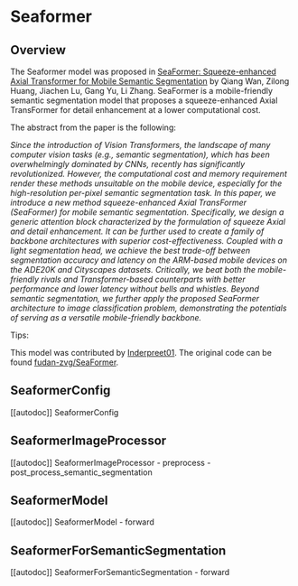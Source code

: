 <!--Copyright 2023 The HuggingFace Team. All rights reserved.

Licensed under the Apache License, Version 2.0 (the "License"); you may not use this file except in compliance with
the License. You may obtain a copy of the License at

http://www.apache.org/licenses/LICENSE-2.0

Unless required by applicable law or agreed to in writing, software distributed under the License is distributed on
an "AS IS" BASIS, WITHOUT WARRANTIES OR CONDITIONS OF ANY KIND, either express or implied. See the License for the
specific language governing permissions and limitations under the License.
-->

# Seaformer

## Overview

The Seaformer model was proposed in [SeaFormer: Squeeze-enhanced Axial Transformer for Mobile Semantic Segmentation](https://arxiv.org/abs/2301.13156) by Qiang Wan, Zilong Huang, Jiachen Lu, Gang Yu, Li Zhang.
SeaFormer is a mobile-friendly semantic segmentation model that proposes a squeeze-enhanced Axial TransFormer for detail enhancement at a lower computational cost.

The abstract from the paper is the following:

*Since the introduction of Vision Transformers, the landscape of many computer vision tasks (e.g., semantic segmentation), 
which has been overwhelmingly dominated by CNNs, recently has significantly revolutionized. 
However, the computational cost and memory requirement render these methods unsuitable on the mobile device, 
especially for the high-resolution per-pixel semantic segmentation task. 
In this paper, we introduce a new method squeeze-enhanced Axial TransFormer (SeaFormer) for mobile semantic segmentation. 
Specifically, we design a generic attention block characterized by the formulation of squeeze Axial and detail enhancement. 
It can be further used to create a family of backbone architectures with superior cost-effectiveness. 
Coupled with a light segmentation head, we achieve the best trade-off between segmentation accuracy and latency on the ARM-based mobile devices on the ADE20K and Cityscapes datasets. 
Critically, we beat both the mobile-friendly rivals and Transformer-based counterparts with better performance and lower latency without bells and whistles. 
Beyond semantic segmentation, we further apply the proposed SeaFormer architecture to image classification problem, demonstrating the potentials of serving as a versatile mobile-friendly backbone.*

Tips:

<INSERT TIPS ABOUT MODEL HERE>

This model was contributed by [Inderpreet01](https://huggingface.co/Inderpreet01).
The original code can be found [fudan-zvg/SeaFormer](https://github.com/fudan-zvg/SeaFormer/tree/f64a6b5a5bfc72d91fbeae9ac4f54cccd72e5fe4/seaformer-seg).


## SeaformerConfig

[[autodoc]] SeaformerConfig

## SeaformerImageProcessor

[[autodoc]] SeaformerImageProcessor
    - preprocess
    - post_process_semantic_segmentation

## SeaformerModel

[[autodoc]] SeaformerModel
    - forward


## SeaformerForSemanticSegmentation

[[autodoc]] SeaformerForSemanticSegmentation
    - forward
